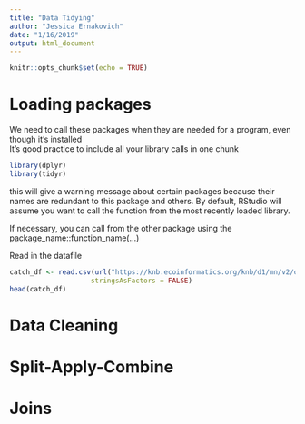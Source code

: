 ```yaml
---
title: "Data Tidying"
author: "Jessica Ernakovich"
date: "1/16/2019"
output: html_document
---
```


```r
knitr::opts_chunk$set(echo = TRUE)
```

# Loading packages
We need to call these packages when they are needed for a program, even though it's installed  
It's good practice to include all your library calls in one chunk  



```r

library(dplyr)
library(tidyr) 

```

this will give a warning message about certain packages because their names are redundant to this package and others. By default, RStudio will assume you want to call the function from the most recently loaded library. 

If necessary, you can call from the other package using the package_name::function_name(...)



Read in the datafile
```r
catch_df <- read.csv(url("https://knb.ecoinformatics.org/knb/d1/mn/v2/object/df35b.302.1", method = "libcurl"),
                    stringsAsFactors = FALSE)
head(catch_df)
```



# Data Cleaning


# Split-Apply-Combine


# Joins
